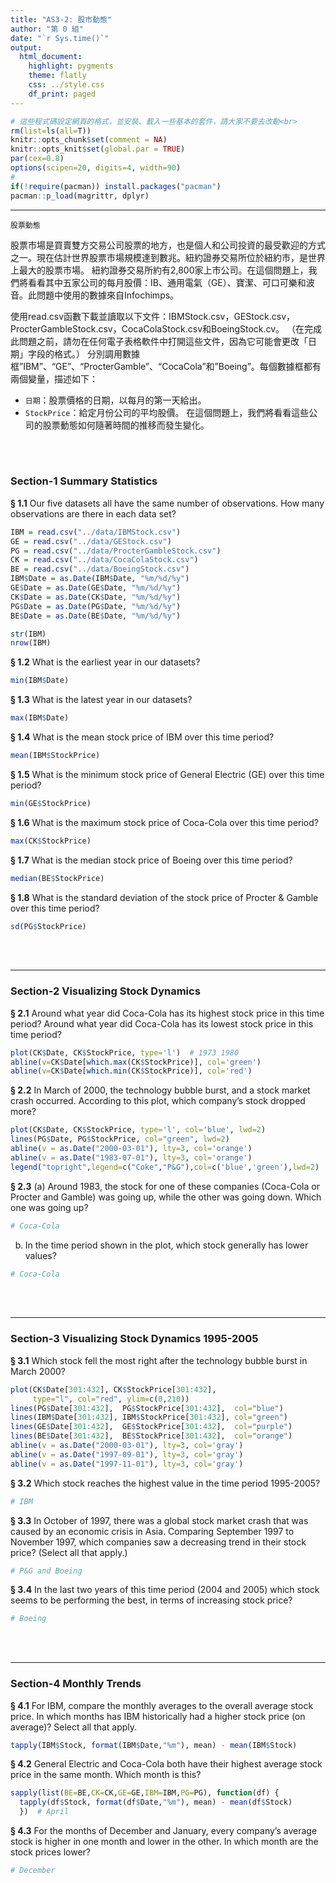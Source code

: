 ```yaml
---
title: "AS3-2: 股市動態"
author: "第 0 組"
date: "`r Sys.time()`"
output:
  html_document:
    highlight: pygments
    theme: flatly
    css: ../style.css
    df_print: paged
---
```


```r
# 這些程式碼設定網頁的格式，並安裝、載入一些基本的套件，請大家不要去改動<br>
rm(list=ls(all=T))
knitr::opts_chunk$set(comment = NA)
knitr::opts_knit$set(global.par = TRUE)
par(cex=0.8)
options(scipen=20, digits=4, width=90)
#
if(!require(pacman)) install.packages("pacman")
pacman::p_load(magrittr, dplyr)
```
<hr>

<z>`股票動態`</z>

股票市場是買賣雙方交易公司股票的地方，也是個人和公司投資的最受歡迎的方式之一。現在估計世界股票市場規模達到數兆。紐約證券交易所位於紐約市，是世界上最大的股票市場。 紐約證券交易所約有2,800家上市公司。在這個問題上，我們將看看其中五家公司的每月股價：IB、通用電氣（GE）、寶潔、可口可樂和波音。此問題中使用的數據來自Infochimps。

使用read.csv函數下載並讀取以下文件：IBMStock.csv，GEStock.csv，ProcterGambleStock.csv，CocaColaStock.csv和BoeingStock.cv。 （在完成此問題之前，請勿在任何電子表格軟件中打開這些文件，因為它可能會更改「日期」字段的格式。）
分別調用數據框"IBM"、"GE"、"ProcterGamble"、"CocaCola"和"Boeing"。每個數據框都有兩個變量，描述如下：

+ `日期`：股票價格的日期，以每月的第一天給出。
+ `StockPrice`：給定月份公司的平均股價。
在這個問題上，我們將看看這些公司的股票動態如何隨著時間的推移而發生變化。

<br><br>

###  Section-1 Summary Statistics

__§ 1.1__ Our five datasets all have the same number of observations. How many observations are there in each data set?
```r
IBM = read.csv("../data/IBMStock.csv")
GE = read.csv("../data/GEStock.csv")
PG = read.csv("../data/ProcterGambleStock.csv")
CK = read.csv("../data/CocaColaStock.csv")
BE = read.csv("../data/BoeingStock.csv")
IBM$Date = as.Date(IBM$Date, "%m/%d/%y")
GE$Date = as.Date(GE$Date, "%m/%d/%y")
CK$Date = as.Date(CK$Date, "%m/%d/%y")
PG$Date = as.Date(PG$Date, "%m/%d/%y")
BE$Date = as.Date(BE$Date, "%m/%d/%y")

str(IBM)
nrow(IBM)
```


__§ 1.2__ What is the earliest year in our datasets?
```r
min(IBM$Date)
```

__§ 1.3__ What is the latest year in our datasets?
```r
max(IBM$Date)
```

__§ 1.4__ What is the mean stock price of IBM over this time period?
```r
mean(IBM$StockPrice)
```

__§ 1.5__ What is the minimum stock price of General Electric (GE) over this time period?
```r
min(GE$StockPrice)
```

__§ 1.6__ What is the maximum stock price of Coca-Cola over this time period?
```r
max(CK$StockPrice)
```

__§ 1.7__ What is the median stock price of Boeing over this time period?
```r
median(BE$StockPrice)
```

__§ 1.8__ What is the standard deviation of the stock price of Procter & Gamble over this time period?
```r
sd(PG$StockPrice)
```

<br><br>

- - -

###  Section-2 Visualizing Stock Dynamics

__§ 2.1__ Around what year did Coca-Cola has its highest stock price in this time period? Around what year did Coca-Cola has its lowest stock price in this time period?
```r
plot(CK$Date, CK$StockPrice, type='l')  # 1973 1980
abline(v=CK$Date[which.max(CK$StockPrice)], col='green')
abline(v=CK$Date[which.min(CK$StockPrice)], col='red')
```


__§ 2.2__ In March of 2000, the technology bubble burst, and a stock market crash occurred. According to this plot, which company's stock dropped more?
```r
plot(CK$Date, CK$StockPrice, type='l', col='blue', lwd=2)
lines(PG$Date, PG$StockPrice, col="green", lwd=2)
abline(v = as.Date("2000-03-01"), lty=3, col='orange')
abline(v = as.Date("1983-07-01"), lty=3, col='orange')
legend("topright",legend=c("Coke","P&G"),col=c('blue','green'),lwd=2)

```

__§ 2.3__ (a) Around 1983, the stock for one of these companies (Coca-Cola or Procter and Gamble) was going up, while the other was going down. Which one was going up? 
```r
# Coca-Cola
```

(b) In the time period shown in the plot, which stock generally has lower values?
```r
# Coca-Cola
```


<br><br>

- - -

###  Section-3 Visualizing Stock Dynamics 1995-2005

__§ 3.1__ Which stock fell the most right after the technology bubble burst in March 2000?
```r
plot(CK$Date[301:432], CK$StockPrice[301:432], 
     type="l", col="red", ylim=c(0,210))
lines(PG$Date[301:432],  PG$StockPrice[301:432],  col="blue")
lines(IBM$Date[301:432], IBM$StockPrice[301:432], col="green")
lines(GE$Date[301:432],  GE$StockPrice[301:432],  col="purple")
lines(BE$Date[301:432],  BE$StockPrice[301:432],  col="orange")
abline(v = as.Date("2000-03-01"), lty=3, col='gray')
abline(v = as.Date("1997-09-01"), lty=3, col='gray')
abline(v = as.Date("1997-11-01"), lty=3, col='gray')

```

__§ 3.2__ Which stock reaches the highest value in the time period 1995-2005?
```r
# IBM
```

__§ 3.3__ In October of 1997, there was a global stock market crash that was caused by an economic crisis in Asia. Comparing September 1997 to November 1997, which companies saw a decreasing trend in their stock price? (Select all that apply.)
```r
# P&G and Boeing
```

__§ 3.4__ In the last two years of this time period (2004 and 2005) which stock seems to be performing the best, in terms of increasing stock price?
```r
# Boeing
```


<br><br>

- - -

###  Section-4 Monthly Trends

__§ 4.1__ For IBM, compare the monthly averages to the overall average stock price. In which months has IBM historically had a higher stock price (on average)? Select all that apply.
```r
tapply(IBM$Stock, format(IBM$Date,"%m"), mean) - mean(IBM$Stock)
```

__§ 4.2__ General Electric and Coca-Cola both have their highest average stock price in the same month. Which month is this?
```r
sapply(list(BE=BE,CK=CK,GE=GE,IBM=IBM,PG=PG), function(df) {
  tapply(df$Stock, format(df$Date,"%m"), mean) - mean(df$Stock)
  })  # April
```

__§ 4.3__ For the months of December and January, every company's average stock is higher in one month and lower in the other. In which month are the stock prices lower?
```r
# December
```


